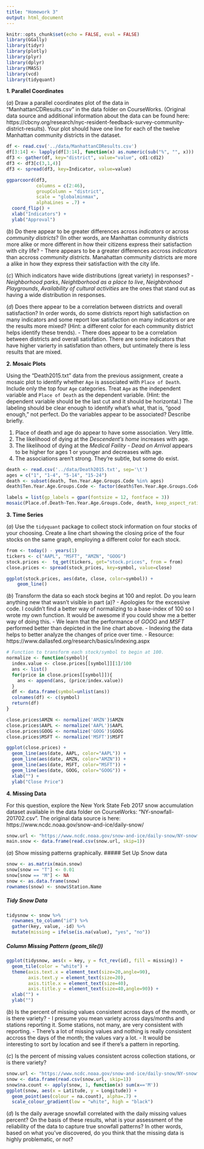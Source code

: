 ```yaml
---
title: "Homework 3"
output: html_document
---
```


```r
knitr::opts_chunk$set(echo = FALSE, eval = FALSE)
library(GGally)
library(tidyr)
library(plotly)
library(plyr)
library(dplyr) 
library(MASS)
library(vcd)
library(tidyquant)
```

**$1.$ Parallel Coordinates**

$(a)$ Draw a parallel coordinates plot of the data in "ManhattanCDResults.csv" in the data folder on CourseWorks. (Original data source and additional information about the data can be found here:  https://cbcny.org/research/nyc-resident-feedback-survey-community-district-results). Your plot should have one line for each of the twelve Manhattan community districts in the dataset. 

```r
df <- read.csv('../data/ManhattanCDResults.csv')
df[3:14] <- lapply(df[3:14], function(x) as.numeric(sub("%", "", x)))
df3 <- gather(df, key="district", value="value", cd1:cd12)
df3 <- df3[c(3,1,4)]
df3 <- spread(df3, key=Indicator, value=value)
```

```r
ggparcoord(df3, 
           columns = c(2:46), 
           groupColumn = "district", 
           scale = "globalminmax", 
           alphaLines = .7) + 
  coord_flip() + 
  xlab("Indicators") + 
  ylab("Approval")
```


$(b)$ Do there appear to be greater differences across *indicators* or across *community districts*? (In other words, are Manhattan community districts more alike or more different in how their citizens express their satisfaction with city life? 
- There appears to be a greater differences accross *indicators* than accross *community districts*. Manahattan community districts are more a alike in how they express their satisfaction with the city life. 

$(c)$ Which indicators have wide distributions (great variety) in responses?
- *Neighborhood parks*, *Neightborhood as a place to live*, *Neighbrohood Playgrounds*, *Availability of cultural activities* are the ones that stand out as having a wide distribution in responses.

$(d)$ Does there appear to be a correlation between districts and overall satisfaction?  In order words, do some districts report high satisfaction on many indicators and some report low satisfaction on many indicators or are the results more mixed? (Hint: a different color for each community district helps identify these trends). 
- There does appear to be a correlation between districts and overall satisfation. There are some indicators that have higher varierty in satisfation than others, but untimately there is less results that are mixed. 

**$2.$ Mosaic Plots**

Using the "Death2015.txt" data from the previous assignment, create a mosaic plot to identify whether `Age` is associated with `Place of Death`. Include only the top four `Age` categories. Treat `Age` as the independent variable and `Place of Death` as the dependent variable. (Hint: the dependent variable should be the last cut and it should be horizontal.) The labeling should be clear enough to identify what's what, that is, "good enough," not perfect. Do the variables appear to be associated? Describe briefly.

1. Place of death and age do appear to have some association. Very little.
2. The likelihood of dying at the *Descendent's home* increases with age. 
3. The likelihood of dying at the *Medical Faility - Dead on Arrival* appears to be higher for ages 1 or younger and decreases with age.
4. The associations aren't strong. They're subtle, but some do exist.

```r
death <- read.csv('../data/Death2015.txt', sep='\t')
ages = c("1", "1-4", "5-14", "15-24")
death <- subset(death, Ten.Year.Age.Groups.Code %in% ages)
death$Ten.Year.Age.Groups.Code <- factor(death$Ten.Year.Age.Groups.Code, levels=ages)
```
```r
labels = list(gp_labels = gpar(fontsize = 12, fontface = 3))
mosaic(Place.of.Death~Ten.Year.Age.Groups.Code, death, keep_aspect_ratio=FALSE, labeling_args = labels)
```

**$3.$ Time Series**

$(a)$ Use the `tidyquant` package to collect stock information on four stocks of your choosing.  Create a line chart showing the closing price of the four stocks on the same graph, employing a different color for each stock.
```r
from <- today() - years(1)
tickers <- c("AAPL", "MSFT", "AMZN", "GOOG")
stock.prices <-  tq_get(tickers, get="stock.prices", from = from)
close.prices <- spread(stock_prices, key=symbol, value=close)
```
```r
ggplot(stock.prices, aes(date, close, color=symbol)) +
    geom_line()
```


$(b)$ Transform the data so each stock begins at 100 and replot. Do you learn anything new that wasn't visible in part (a)?
- Apologies for the excessive code. I couldn't find a better way of normalizing to a base-index of 100 so I wrote my own function. It would be awesome if you could show me a better way of doing this.
- We learn that the performance of *GOOG* and *MSFT* performed better than depicted in the line chart above. 
- Indexing the data helps to better analyze the changes of price over time.
- Resource: https://www.dallasfed.org/research/basics/indexing.aspx
```r
# Function to transform each stock/symbol to begin at 100.
normalize <- function(symbol){
  index.value <- close.prices[[symbol]][1]/100
  ans <- list()
  for(price in close.prices[[symbol]]){
    ans <- append(ans, (price/index.value))
  }
  df <- data.frame(symbol=unlist(ans))
  colnames(df) <- c(symbol)
  return(df)
}
```

```r
close.prices$AMZN <- normalize('AMZN')$AMZN
close.prices$AAPL <- normalize('AAPL')$AAPL
close.prices$GOOG <- normalize('GOOG')$GOOG
close.prices$MSFT <- normalize('MSFT')$MSFT
```

```r
ggplot(close.prices) + 
  geom_line(aes(date, AAPL, color="AAPL")) + 
  geom_line(aes(date, AMZN, color="AMZN")) +
  geom_line(aes(date, MSFT, color="MSFT")) +
  geom_line(aes(date, GOOG, color="GOOG")) +
  xlab("") +
  ylab("Close Price")
```


**$4.$ Missing Data**

For this question, explore the New York State Feb 2017 snow accumulation dataset available in the data folder on CourseWorks: "NY-snowfall-201702.csv". The original data source is here: https://www.ncdc.noaa.gov/snow-and-ice/daily-snow/

```r
snow.url <- "https://www.ncdc.noaa.gov/snow-and-ice/daily-snow/NY-snowfall-201802.csv"
main.snow <- data.frame(read.csv(snow.url, skip=1))
```

$(a)$ Show missing patterns graphically.
##### Set Up Snow data
```r
snow <- as.matrix(main.snow)
snow[snow == "T"] <- 0.01
snow[snow == "M"] <- NA
snow <- as.data.frame(snow)
rownames(snow) <- snow$Station.Name
```
##### Tidy Snow Data
```r
tidysnow <- snow %>%
  rownames_to_column("id") %>%
  gather(key, value, -id) %>%
  mutate(missing = ifelse(is.na(value), "yes", "no"))
```
##### Column Missing Pattern (geom_tile())
```r
ggplot(tidysnow, aes(x = key, y = fct_rev(id), fill = missing)) +
  geom_tile(color = "white") +
  theme(axis.text.x = element_text(size=20,angle=90),
        axis.text.y = element_text(size=20),  
        axis.title.x = element_text(size=40),
        axis.title.y = element_text(size=40,angle=90)) +
  xlab("") + 
  ylab("")
```

$(b)$ Is the percent of missing values consistent across days of the month, or is there variety? 
- I presume you mean variety across days/months and stations reporting it. Some stations, not many, are very consistent with reporting.
- There's a lot of missing values and nothing is really consistent accross the days of the month; the values vary a lot.
- It would be interesting to sort by location and see if there's a pattern in reporting.

$(c)$ Is the percent of missing values consistent across collection stations, or is there variety?

```r
snow.url <- "https://www.ncdc.noaa.gov/snow-and-ice/daily-snow/NY-snowfall-201802.csv"
snow <- data.frame(read.csv(snow.url, skip=1))
snow$na.count <- apply(snow, 1, function(x) sum(x=='M'))
ggplot(snow, aes(x = Latitude, y = Longitude)) +
  geom_point(aes(colour = na.count), alpha=.7) + 
  scale_colour_gradient(low = "white", high = "black")
```


$(d)$ Is the daily average snowfall correlated with the daily missing values percent?  On the basis of these results, what is your assessment of the reliability of the data to capture true snowfall patterns? In other words, based on what you've discovered, do you think that the missing data is highly problematic, or not?
